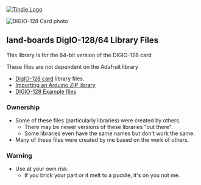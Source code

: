 <a href="https://www.tindie.com/products/land_boards/8-channel-i2c-repeatermultiplexer-i2c-rpt-08/" >
<img src="http://land-boards.com/tindie/tindie-larges-v2.png" alt="Tindie Logo">
</img></a> 

<img src="http://land-boards.com/blwiki/images/2/26/DIGIO-128-X3-CCA_5847-640px.jpg" alt="DIGIO-128 Card photo"></img>

== land-boards DigIO-128/64 Library Files ==

This library is for the 64-bit version of the DIGIO-128 card

These files are not dependent on the Adafruit library

* [http://land-boards.com/blwiki/index.php?title=DIGIO-128 DigIO-128 card] library files.
* [https://www.arduino.cc/en/Guide/Libraries?setlang=en#importing-a-zip-library Importing an Arduino ZIP library]
* [https://github.com/douggilliland/lb-Arduino-Code/tree/master/LBCards/DIGIO128V2 DIGIO-128 Example files]

=== Ownership ===

* Some of these files (particularly libraries) were created by others.
** There may be newer versions of these libraries "out there".
** Some libraries even have the same names but don't work the same.
* Many of these files were created by me based on the work of others.

=== Warning ===

* Use at your own risk.
** If you brick your part or it melt to a puddle, it's on you not me.
